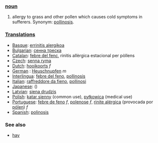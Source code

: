 === [[noun]] ===
# allergy to grass and other pollen which causes cold symptoms in sufferers. Synonym: [[pollinosis]].

=== [[Translation]]s ===
*[[Basque]]: [[errinitis alergikoa]]
*[[Bulgarian]]: [[сенна треска]]
*[[Catalan]]: [[febre del fenc]], rinitis allèrgica estacional per pòllens
*[[Czech]]: [[senna ryma]]
*[[Dutch]]: [[hooikoorts]] ''f''
*[[German]] : [[Heuschnupfen]] ''m''
*[[Interlingua]]: [[febre del feno]], [[pollinosis]]
*[[Italian]]: [[raffreddore da fieno]], [[pollinosi]] 
*[[Japanese]]: [[]] ()
*[[Latvian]]: [[siena drudzis]]
*[[Polish]]: [[katar sienny]] (common use), [[pyłkowica]] (medical use)
*[[Portuguese]]: [[febre de feno]] ''f'', [[polenose]] ''f'', [[rinite alérgica]] (provocada por [[pólen]])  ''f''
*[[Spanish]]: [[polinosis]]

=== See also ===
*[[hay]]
